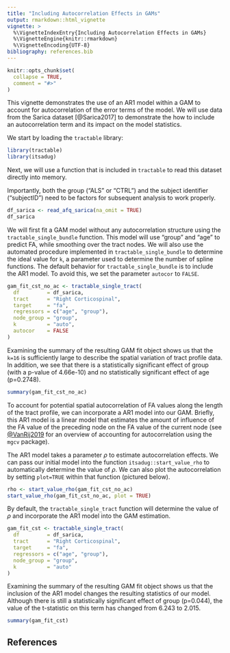 ```yaml
---
title: "Including Autocorrelation Effects in GAMs"
output: rmarkdown::html_vignette
vignette: >
  %\VignetteIndexEntry{Including Autocorrelation Effects in GAMs}
  %\VignetteEngine{knitr::rmarkdown}
  %\VignetteEncoding{UTF-8}
bibliography: references.bib
---
```


```r
knitr::opts_chunk$set(
  collapse = TRUE,
  comment = "#>"
)
```

This vignette demonstrates the use of an AR1 model within a GAM to account for
autocorrelation of the error terms of the model. We will use data from the
Sarica dataset [@Sarica2017] to demonstrate the how to include an autocorrelation term and its impact on the model statistics. 

We start by loading the `tractable` library:

```r
library(tractable)
library(itsadug)
```

Next, we will use a function that is included in `tractable` to read this dataset directly into memory. 

Importantly, both the group ("ALS" or "CTRL") and the
subject identifier ("subjectID") need to be factors for subsequent analysis
to work properly.

```r
df_sarica <- read_afq_sarica(na_omit = TRUE)
df_sarica
```

We will first fit a GAM model without any autocorrelation structure using the 
`tractable_single_bundle` function. This model will use "group" and "age" to 
predict FA, while smoothing over the tract nodes. We will also use the automated
procedure implemented in  `tractable_single_bundle` to determine the ideal value
for `k`, a parameter used to determine the number of spline functions. The default behavior for `tractable_single_bundle` is to include the AR1 model. To avoid this, we set the parameter `autocor` to `FALSE`. 


```r
gam_fit_cst_no_ac <- tractable_single_tract(
  df         = df_sarica,
  tract      = "Right Corticospinal",
  target     = "fa",
  regressors = c("age", "group"),
  node_group = "group",
  k          = "auto",
  autocor    = FALSE
)
```

Examining the summary of the resulting GAM fit object shows us that the `k=16`
is sufficiently large to describe the spatial variation of tract profile data.
In addition, we see that there is a statistically significant effect of group
(with a p-value of 4.66e-10) and no statistically significant effect of age
(p=0.2748).

```r
summary(gam_fit_cst_no_ac)
```

To account for potential spatial autocorrelation of FA values along the length 
of the tract profile, we can incorporate a AR1 model into our GAM. Briefly, this
AR1 model is a linear model that estimates the amount of influence of the FA value of the preceding node on the FA value of the current node (see [@VanRij2019](https://journals.sagepub.com/doi/pdf/10.1177/2331216519832483) for an overview of accounting for autocorrelation using the `mgcv` package). 

The AR1 model takes a parameter $\rho$ to estimate autocorrelation effects. We 
can pass our initial model into the function `itsadug::start_value_rho` to 
automatically determine the value of $\rho$. We can also plot the autocorrelation
by setting `plot=TRUE` within that function (pictured below). 

```r
rho <- start_value_rho(gam_fit_cst_no_ac)
start_value_rho(gam_fit_cst_no_ac, plot = TRUE)
```

By default, the `tractable_single_tract` function will determine the value of 
$\rho$ and incorporate the AR1 model into the GAM estimation. 

```r
gam_fit_cst <- tractable_single_tract(
  df         = df_sarica,
  tract      = "Right Corticospinal",
  target     = "fa",
  regressors = c("age", "group"),
  node_group = "group",
  k          = "auto"
)
```

Examining the summary of the resulting GAM fit object shows us that the inclusion
of the AR1 model changes the resulting statistics of our model. Although there 
is still a statistically significant effect of group (p=0.044), the value of the
t-statistic on this term has changed from 6.243 to 2.015. 

```r
summary(gam_fit_cst)
```

## References

